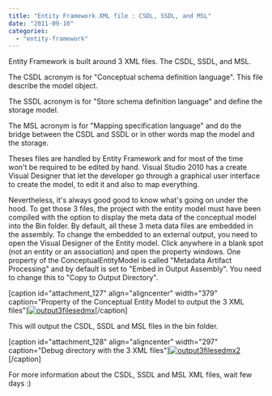 ```yaml
---
title: "Entity Framework XML file : CSDL, SSDL, and MSL"
date: "2011-09-10"
categories: 
  - "entity-framework"
---
```


Entity Framework is built around 3 XML files. The CSDL, SSDL, and MSL.

The CSDL acronym is for "Conceptual schema definition language". This file describe the model object.

The SSDL acronym is for "Store schema definition language" and define the storage model.

The MSL acronym is for "Mapping specification language" and do the bridge between the CSDL and SSDL or in other words map the model and the storage.

Theses files are handled by Entity Framework and for most of the time won't be required to be edited by hand. Visual Studio 2010 has a create Visual Designer that let the developer go through a graphical user interface to create the model, to edit it and also to map everything.

Nevertheless, it's always good good to know what's going on under the hood. To get those 3 files, the project with the entity model must have been compiled with the option to display the meta data of the conceptual model into the Bin folder. By default, all these 3 meta data files are embedded in the assembly. To change the embedded to an external output, you need to open the Visual Designer of the Entity model. Click anywhere in a blank spot (not an entity or an association) and open the property windows. One property of the ConceptualEntityModel is called "Metadata Artifact Processing" and by default is set to "Embed in Output Assembly". You need to change this to "Copy to Output Directory".

\[caption id="attachment\_127" align="aligncenter" width="379" caption="Property of the Conceptual Entity Model to output the 3 XML files"\][![](http://patrickdesjardins.com/blog/wp-content/uploads/2011/08/output3filesedmx.png "output3filesedmx")](http://patrickdesjardins.com/blog/entity-framework-xml-file-csdl-ssdl-and-msl/output3filesedmx)\[/caption\]

This will output the CSDL, SSDL and MSL files in the bin folder.

\[caption id="attachment\_128" align="aligncenter" width="297" caption="Debug directory with the 3 XML files"\][![](http://patrickdesjardins.com/blog/wp-content/uploads/2011/08/output3filesedmx2.png "output3filesedmx2")](http://patrickdesjardins.com/blog/entity-framework-xml-file-csdl-ssdl-and-msl/output3filesedmx2)\[/caption\]

For more information about the CSDL, SSDL and MSL XML files, wait few days :)
